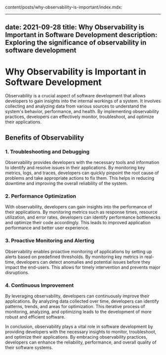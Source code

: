 content/posts/why-observability-is-important/index.mdx:

---
date: 2021-09-28
title: Why Observability is Important in Software Development
description: Exploring the significance of observability in software development
---

# Why Observability is Important in Software Development

Observability is a crucial aspect of software development that allows developers to gain insights into the internal workings of a system. It involves collecting and analyzing data from various sources to understand the system's behavior, performance, and health. By implementing observability practices, developers can effectively monitor, troubleshoot, and optimize their applications.

## Benefits of Observability

### 1. Troubleshooting and Debugging

Observability provides developers with the necessary tools and information to identify and resolve issues in their applications. By monitoring key metrics, logs, and traces, developers can quickly pinpoint the root cause of problems and take appropriate actions to fix them. This helps in reducing downtime and improving the overall reliability of the system.

### 2. Performance Optimization

With observability, developers can gain insights into the performance of their applications. By monitoring metrics such as response times, resource utilization, and error rates, developers can identify performance bottlenecks and optimize their code accordingly. This leads to improved application performance and better user experience.

### 3. Proactive Monitoring and Alerting

Observability enables proactive monitoring of applications by setting up alerts based on predefined thresholds. By monitoring key metrics in real-time, developers can detect anomalies and potential issues before they impact the end-users. This allows for timely intervention and prevents major disruptions.

### 4. Continuous Improvement

By leveraging observability, developers can continuously improve their applications. By analyzing data collected over time, developers can identify patterns, trends, and areas for optimization. This iterative process of monitoring, analyzing, and optimizing leads to the development of more robust and efficient software.

In conclusion, observability plays a vital role in software development by providing developers with the necessary insights to monitor, troubleshoot, and optimize their applications. By embracing observability practices, developers can enhance the reliability, performance, and overall quality of their software systems.
